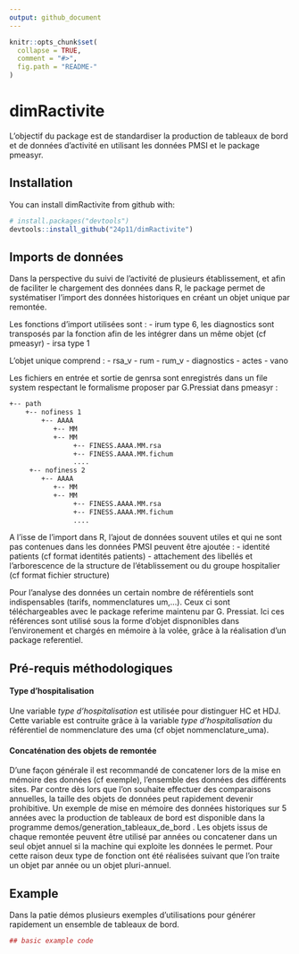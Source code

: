```yaml
---
output: github_document
---
```


<!-- README.md is generated from README.Rmd. Please edit that file -->

```r
knitr::opts_chunk$set(
  collapse = TRUE,
  comment = "#>",
  fig.path = "README-"
)
```

# dimRactivite

L'objectif du package est de standardiser la production de tableaux de bord et de données d'activité en utilisant les données PMSI et le package pmeasyr.


## Installation

You can install dimRactivite from github with:

```r
# install.packages("devtools")
devtools::install_github("24p11/dimRactivite")
```

## Imports de données

Dans la perspective du suivi de l'activité de plusieurs établissement, et afin de faciliter le chargement des données dans R, le package permet de systématiser l'import des données historiques en créant un objet unique par remontée.

Les fonctions d'import utilisées sont :
- irum type 6, les diagnostics sont transposés par la fonction afin de les intégrer dans un même objet (cf pmeasyr)
- irsa type 1 

L'objet unique comprend :
- rsa_v
- rum
- rum_v
- diagnostics
- actes
- vano

Les fichiers en entrée et sortie de genrsa sont enregistrés dans un file system respectant le formalisme proposer par G.Pressiat dans pmeasyr :

```bash
+-- path
    +-- nofiness 1
        +-- AAAA
           +-- MM 
           +-- MM 
                +-- FINESS.AAAA.MM.rsa
                +-- FINESS.AAAA.MM.fichum
                ....
     +-- nofiness 2
        +-- AAAA
           +-- MM 
           +-- MM 
                +-- FINESS.AAAA.MM.rsa
                +-- FINESS.AAAA.MM.fichum
                ....          
```

A l'isse de l'import dans R, l'ajout de données souvent utiles et qui ne sont pas contenues dans les données PMSI peuvent être ajoutée :
- identité patients (cf format identités patients)
- attachement des libellés et l'arborescence de la structure de l'établissement ou du groupe hospitalier (cf format fichier structure)

Pour l'analyse des données un certain nombre de référentiels sont indispensables (tarifs, nommenclatures um,...). Ceux ci sont téléchargeables avec le package referime maintenu par G. Pressiat. Ici ces références sont utilisé sous la forme d'objet dispnonibles dans l'environement et chargés en mémoire à la volée, grâce à la réalisation d'un package referentiel.

## Pré-requis méthodologiques

#### Type d'hospitalisation
Une variable *type d'hospitalisation* est utilisée pour distinguer HC et HDJ. Cette variable est contruite grâce à la variable *type d'hospitalisation* du référentiel de nommenclature des uma (cf objet nommenclature_uma).

#### Concaténation des objets de remontée

D'une façon générale il est recommandé de concatener lors de la mise en mémoire des données (cf exemple), l'ensemble des données des différents sites. Par contre dès lors que l'on souhaite effectuer des comparaisons annuelles, la taille des objets de données peut rapidement devenir prohibitive. Un exemple de mise en mémoire des données historiques sur 5 années avec la production de tableaux de bord est disponible dans la programme demos/generation_tableaux_de_bord . Les objets issus de chaque remontée peuvent être utilisé par années ou concatener dans un seul objet annuel si la machine qui exploite les données le permet. Pour cette raison deux type de fonction ont été réalisées suivant que l'on traite un objet par année ou un objet pluri-annuel.

## Example

Dans la patie démos plusieurs exemples d'utilisations pour générer rapidement un ensemble de tableaux de bord.



```r
## basic example code
```
